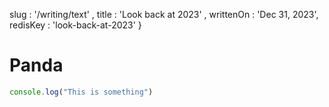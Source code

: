 

  slug : '/writing/text' ,
  title : 'Look back at 2023' ,
  writtenOn :  'Dec 31, 2023',
  redisKey : 'look-back-at-2023'
}

# Panda

```js
console.log("This is something")
```





